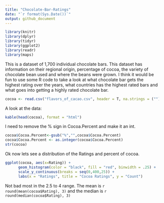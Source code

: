 ```yaml
---
title: "Chocolate-Bar-Ratings"
date: "`r format(Sys.Date())`"
output: github_document
---   
```

   
      
```r
library(knitr)
library(dplyr)
library(tidyr)
library(ggplot2)
library(readr)
library(maps)
```    
   
      
This is a dataset of 1,700 individual chocolate bars. This dataset has information on their regional origin, percentage of cocoa, the variety of chocolate bean used and where the beans were grown. I think it would be fun to use some R code to take a look at what chocolate bar gets the highest rating over the years, what countries has the highest rated bars and what goes into getting a highly rated chocolate bar.   

   
```r
cocoa <- read.csv("flavors_of_cacao.csv", header = T, na.strings = (""))

```   
   
A look at the data:   
```r
kable(head(cocoa), format = "html")
```  
   
I need to remove the % sign in Cocoa.Percent and make it an int. 
   
```r
cocoa$Cocoa.Percent<-gsub("%","",cocoa$Cocoa.Percent)
cocoa$Cocoa.Percent <- as.integer(cocoa$Cocoa.Percent)
str(cocoa)
```   
   
Ok now lets see a distribution of the Ratings and percent of cocoa.   
```r
ggplot(cocoa, aes(x=Rating)) +
      geom_histogram(color = "black", fill = "red", binwidth = .25) +
      scale_y_continuous(breaks = seq(0,400,25)) +
      labs(x = "Ratings", title = "Cocoa Ratings", y = "Count")


```    

Not bad most in the 2.5 to 4 range. The mean is `r round(mean(cocoa$Rating), 3)` and the median is `r round(median(cocoa$Rating), 3)`









